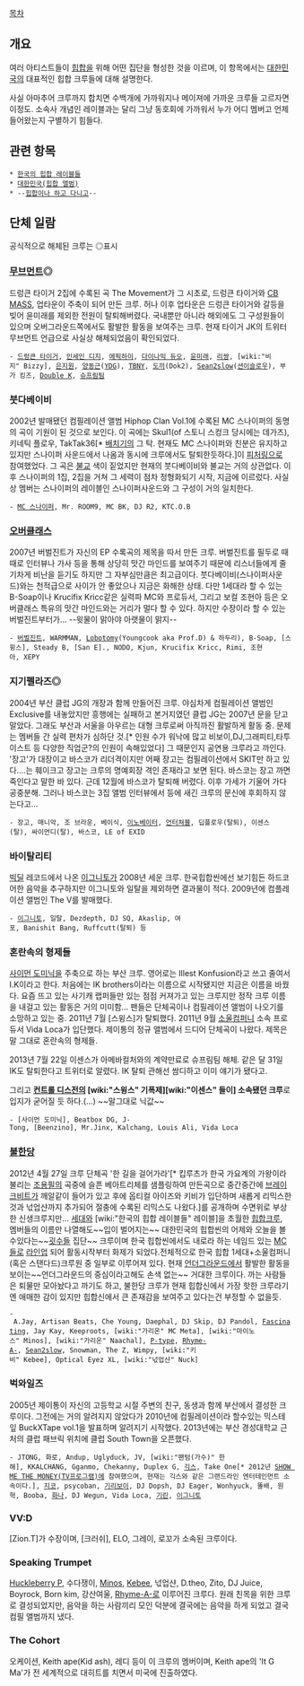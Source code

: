 [[목차]]
== 개요 ==
여러 아티스트들이 [[힙합]]을 위해 어떤 집단을 형성한 것을 이르며, 이 항목에서는 [[대한민국]]의 대표적인 힙합 크루들에 대해 설명한다.

사실 아마추어 크루까지 합치면 수백개에 가까워지나 메이져에 가까운 크루들 고르자면 이정도. 소속사 개념인 레이블과는 달리 그냥 동호회에 가까워서 누가 어디 멤버고 언제 들어왔는지 구별하기 힘들다.

== 관련 항목 ==
 * [[한국의 힙합 레이블들]]
 * [[대한민국(힙합 앨범)]]
 * --[[힙합이나 하고 다니고]]--

== 단체 일람 ==
공식적으로 해체된 크루는 ◎표시
=== [[무브먼트]]◎ ===
드렁큰 타이거 2집에 수록된 곡 The Movement가 그 시초로, 드렁큰 타이거와 [[CB MASS]], 업타운이 주축이 되어 만든 크루. 허나 이후 업타운은 드렁큰 타이거와 갈등을 빚어 윤미래를 제외한 전원이 탈퇴해버렸다. 국내뿐만 아니라 해외에도 그 구성원들이 있으며 오버그라운드쪽에서도 활발한 활동을 보여주는 크루. 현재 타이거 JK의 트위터 무브먼트 언급으로 사실상 해체되었음이 확인되었다.

 - [[드렁큰 타이거]], [[인세인 디지]], [[에픽하이]], [[다이나믹 듀오]], [[윤미래]], [[리쌍]], [wiki:"비지" Bizzy], [[은지원]], [[양동근]]([[YDG]]), [[TBNY]], [[도끼]](Dok2), [[Sean2slow]]([[션이슬로우]]), 부가 킹즈, [[Double K]], [[슈프림팀]]

=== 붓다베이비 ===
2002년 발매됐던 컴필레이션 앨범 Hiphop Clan Vol.1에 수록된 MC 스나이퍼의 동명의 곡이 기원이 된 것으로 보인다. 이 곡에는 Skul1(of 스토니 스컹크 당시에는 데가즈), 키네틱 플로우, TakTak36[* [[배치기]]의 그 탁. 현재도 MC 스나이퍼와 친분은 유지하고 있지만 스나이퍼 사운드에서 나옴과 동시에 크루에서도 탈퇴한듯하다.]이 [[피처링]]으로 참여했었다. 그 곡은 [[불교]] 색이 짙었지만 현재의 붓다베이비와 불교는 거의 상관없다. 이후 스나이퍼의 1집, 2집을 거쳐 그 세력이 점차 정형화되기 시작, 지금에 이르렀다. 사실상 멤버는 스나이퍼의 레이블인 스나이퍼사운드와 그 구성이 거의 일치한다.

 - [[MC 스나이퍼]], Mr. ROOM9, MC BK, DJ R2, KTC.O.B


=== [[오버클래스]] ===
2007년 버벌진트가 자신의 EP 수록곡의 제목을 따서 만든 크루. 버벌진트를 필두로 때때로 인터뷰나 가사 등을 통해 상당히 맛간 마인드를 보여주기 때문에 리스너들에게 줄기차게 비난을 듣기도 하지만 그 자부심만큼은 최고급이다. 붓다베이비(스나이퍼사운드)와는 천적급으로 사이가 안 좋았으나 지금은 화해한 상태. 다만 1세대라 할 수 있는 B-Soap이나 Krucifix Kricc같은 실력파 MC와 프로듀서, 그리고 보컬 조현아 등은 오버클래스 특유의 맛간 마인드와는 거리가 멀다 할 수 있다. 하지만 수장이라 할 수 있는 버벌진트부터가... --윗물이 맑아야 아랫물이 맑지--

 - [[버벌진트]], WARMMAN, [[Lobotomy]](Youngcook aka Prof.D) & 하두리), B-Soap, [스윙스], Steady B, [San E]., NODO, Kjun, Krucifix Kricc, Rimi, 조현아, XEPY


=== 지기펠라즈◎ ===
2004년 부산 클럽 JG의 개장과 함께 만들어진 크루. 야심차게 컴필레이션 앨범인 Exclusive를 내놓았지만 흥행에는 실패하고 본거지였던 클럽 JG는 2007년 문을 닫고 말았다. 그래도 부산과 서울을 아우르는 대형 크루로써 아직까진 활발하게 활동 중. 문제는 멤버들 간 실력 편차가 심하단 것.[* 인원 수가 워낙에 많고 비보이,DJ,그래피티,타투이스트 등 다양한 직업군?의 인원이 속해있었다] 그 때문인지 공연용 크루라고 까인다. '장고'가 대장이고 바스코가 리더격이지만 어째 장고는 컴필레이션에서 SKIT만 하고 있다....는 훼이크고 장고는 크루의 명예회장 격인 존재라고 보면 된다. 바스코는 장고 까면 죽인다고 말한 바 있다. 근데 12월에 바스코가 탈퇴해 버렸다. 이후 가세가 기울어 가다 공중분해. 그러나 바스코는 3집 앨범 인터뷰에서 등에 새긴 크루의 문신에 후회하지 않는다고...

 - 장고, 매니악, 조 브라운, 베이식, [[이노베이터]], [[언터쳐블]], 딥플로우(탈퇴), 이센스(탈), 싸이먼디(탈), 바스코, LE of EXID

=== 바이탈리티 ===
[[빅딜]] 레코드에서 나온 [[이그니토]]가 2008년 세운 크루. 한국힙합씬에선 보기힘든 하드코어한 음악을 추구하지만 이그니토와 일탈을 제외하면 결과물이 적다. 2009년에 컴플레이션 앨범인 The V를 발매했다.

 - [[이그니토]], 일탈, Dezdepth, DJ SQ, Akaslip, 여포, Banishit Bang, Ruffcutt(탈퇴) 등

=== 혼란속의 형제들 ===
[[사이먼 도미닉]]을 주축으로 하는 부산 크루. 영어로는 Illest Konfusion라고 쓰고 줄여서 I.K이라고 한다. 처음에는 IK brothers이라는 이름으로 시작됐지만 지금은 이름을 바꿨다. 요즘 뜨고 있는 사기캐 랩퍼들만 있는 점점 커져가고 있는 크루지만 정작 크루 이름을 내걸고 있는 활동은 거의 미미함... 팬들은 단체곡이나 컴필레이션 앨범이 나오기를 소망하고 있는 중. 2011년 7월 [스윙스]가 탈퇴했다. 2011년 9월 [[소울컴퍼니]] 소속 프로듀서 Vida Loca가 입단했다. 제이통의 정규 앨범에서 드디어 단체곡이 나왔다. 제목은 말 그대로 혼란속의 형제들.

2013년 7월 22일 이센스가 아메바컬처와의 계약만료로 슈프림팀 해체. 같은 달 31일 IK도 탈퇴한다고 트위터로 알렸다. IK 탈퇴 관해선 쌈디하고 이미 얘기가 됐다고.

그리고 '''[[컨트롤 디스전]]의 [wiki:"스윙스" 기폭제][wiki:"이센스" 들이] 소속됐던 크루'''로 입지가 굳어질 듯 하다.(...) ~~말그대로 닉값~~

 - [사이먼 도미닉], Beatbox DG, J-Tong, [Beenzino], Mr.Jinx, Kalchang, Louis Ali, Vida Loca

=== [[불한당]] ===
2012년 4월 27일 크루 단체곡 '한 길을 걸어가라'[* 킵루츠가 한국 가요계의 가왕이라 불리는 [[조용필]]의 곡중에 슬픈 베아트리체를 샘플링하여 만든곡으로 중간중간에 [[브레이크비트]]가 깨알같이 들어가 있고 후에 옵티컬 아이즈와 키비가 입단하며 새롭게 리믹스한것과 넋업샨까지 추가되어 절충에 수록된 리믹스도 나왔다.]를 공개하며 수면위로 부상한 신생크루지만... [[세대]]와 [wiki:"한국의 힙합 레이블들" 레이블]을 초월한 [[힙합]]크루, 멤버들의 이름만 나열해도~~입이 벌어지는~~ 대한민국의 힙합씬의 어제와 오늘을 볼수있다는~~[[굇수]]들 집단~~ 크루이며 한국 힙합씬에서도 내로라 하는 네임드 있는 [[MC]]들로 [[라인업]] 되어 활동시작부터 화제가 되었다.전체적으로 한국 힙합 1세대+소울컴퍼니(혹은 스탠다드)크루원 중 일부로 이루어져 있다. 현재 [[언더그라운드]]에서 활발한 활동을 보이는~~언더그라운드의 중심이라고해도 손색 없는~~ 거대한 크루이다. 까는 사람들은 퇴물만 모아놨다고 까기도 하고, 불한당 크루가 현재 힙합신에서 가장 핫한 크루라기엔 애매한 감이 있지만 힙합신에서 큰 존재감을 보여주고 있다는건 부정할 수 없을듯.

 - A.Jay, Artisan Beats, Che Young, Daephal, DJ Skip, DJ Pandol, [[Fascinating]], Jay Kay, Keeproots, [wiki:"가리온" MC Meta], [wiki:"마이노스" Minos], [wiki:"가리온" Naachal], [[P-type]], [[Rhyme-A-]], [[Sean2slow]], Snowman, The Z, Wimpy, [wiki:"키비" Kebee], Optical Eyez XL, [wiki:"넋업샨" Nuck]

=== 벅와일즈 === 
2005년 제이통이 자신의 고등학교 시절 주변의 친구, 동생과 함께 부산에서 결성한 크루이다. 그전에는 거의 알려지지 않았다가 2010년에 컴필레이션이라 할수있는 믹스테잎 BuckXTape vol.1을 발표하며 알려지기 시작했다. 2013년에는 부산 경성대학교 근처의 클럽 패브릭 위치에 클럽 South Town을 오픈했다. 

 - JTONG, 화로, Andup, Uglyduck, JV, [wiki:"팬텀(가수)" 한해], KKALCHANG, Gganmo, Chekanny, Duplex G, [[긱스]], Take One[* 2012년 [[SHOW ME THE MONEY(TV프로그램)]]에 참여했으며, 현재는 긱스와 같은 그랜드라인 엔터테인먼트 소속이다.], [[지코]], psycoban, [[기리보이]], DJ Dopsh, DJ Eager, Wonhyuck, 똘배, 원혁, Booba, [[화나]], DJ Wegun, Vida Loca, [[기린]], [[이그니토]]

=== VV:D ===
[Zion.T]가 수장이며, [크러쉬], ELO, 그레이, 로꼬가 소속된 크루이다.

=== Speaking Trumpet ===
[[Huckleberry P]], 수다쟁이, [[마이노스|Minos]], [[키비|Kebee]], 넋업샨, D.theo, Zito, DJ Juice, Boyrock, Born kim, 강산여울, [[라임어택|Rhyme-A-]]로 이루어진 크루다. 원래 친목을 위한 크루로 결성되었지만, 음악을 하는 사람끼리 모인 덕분에 결국에는 음악을 하게 되었고 결국 컴필 앨범까지 냈다.

=== The Cohort ===
오케이션, Keith ape(Kid ash), 레디 등이 이 크루의 멤버이며, Keith ape의 'It G Ma'가 전 세계적으로 대히트를 치면서 미국에 진출하였다.
